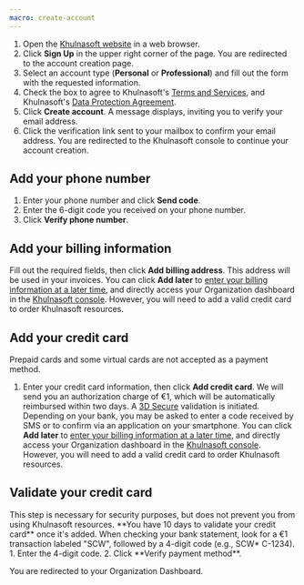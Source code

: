 ```yaml
---
macro: create-account
---
```

1. Open the [Khulnasoft website](https://www.khulnasoft.com/en/) in a web browser.
2. Click **Sign Up** in the upper right corner of the page. You are redirected to the account creation page.
3. Select an account type (**Personal** or **Professional**) and fill out the form with the requested information.
4. Check the box to agree to Khulnasoft's [Terms and Services](https://www.khulnasoft.com/en/contracts/), and Khulnasoft's [Data Protection Agreement](https://www.khulnasoft.com/en/contracts/).
5. Click **Create account**. A message displays, inviting you to verify your email address.
6. Click the verification link sent to your mailbox to confirm your email address. You are redirected to the Khulnasoft console to continue your account creation. 

## Add your phone number

1. Enter your phone number and click **Send code**. 
2. Enter the 6-digit code you received on your phone number. 
3. Click **Verify phone number**. 

## Add your billing information

Fill out the required fields, then click **Add billing address**. This address will be used in your invoices. 
    <Message type="note">
      You can click **Add later** to [enter your billing information at a later time](/console/billing/how-to/add-payment-method/), and directly access your Organization dashboard in the [Khulnasoft console](https://console.khulnasoft.com/organization). However, you will need to add a valid credit card to order Khulnasoft resources. 
    </Message>

## Add your credit card

  <Message type="note">
    Prepaid cards and some virtual cards are not accepted as a payment method. 
  </Message>

1. Enter your credit card information, then click **Add credit card**. We will send you an authorization charge of €1, which will be automatically reimbursed within two days. A [3D Secure](https://en.wikipedia.org/wiki/3-D_Secure) validation is initiated. Depending on your bank, you may be asked to enter a code received by SMS or to confirm via an application on your smartphone.
     <Message type="note">
      You can click **Add later** to [enter your billing information at a later time](/console/billing/how-to/add-payment-method/), and directly access your Organization dashboard in the [Khulnasoft console](https://console.khulnasoft.com/organization). However, you will need to add a valid credit card to order Khulnasoft resources. 
    </Message>

## Validate your credit card

<Message type="note">
  This step is necessary for security purposes, but does not prevent you from using Khulnasoft resources. **You have 10 days to validate your credit card** once it's added. 
</Message>
When checking your bank statement, look for a €1 transaction labeled "SCW", followed by a 4-digit code (e.g., SCW* C-1234).
1. Enter the 4-digit code.
2. Click **Verify payment method**. 
 

You are redirected to your Organization Dashboard. 